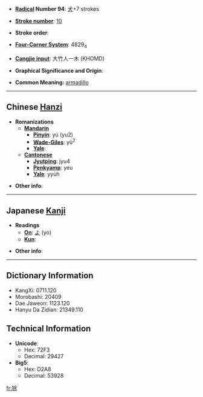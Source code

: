 * '''[[Wiktionary:Chinese radical index|Radical]] Number 94''': [[Wiktionary:Chinese radical index 犬|犬]]+7 strokes

* '''[[Wiktionary:Chinese total strokes index|Stroke number]]''': [[Wiktionary:Chinese total strokes index 10|10]]

* '''Stroke order''': 

* '''[[Wiktionary:Chinese four corner index|Four-Corner System]]''': 4829<sub>4</sub>

* '''[[Wiktionary:Chinese Cangjie index|Cangjie input]]''': 大竹人一木 (KHOMD)

* '''Graphical Significance and Origin''': 

* '''Common Meaning:''' [[armadillo]]

----

== Chinese [[Hanzi]] ==

* '''Romanizations'''
** '''[[Mandarin]]'''
*** '''[[Pinyin]]''': yú (yu2)
*** '''[[Wade-Giles]]''': yü<sup>2</sup>
*** '''[[Yale]]''': 
** '''[[Cantonese]]'''
*** '''[[Jyutping]]''': jyu4
*** '''[[Penkyamp]]''': yeu
*** '''[[Yale]]''': yyùh

* '''Other info''': 

----

== Japanese [[Kanji]] ==

* '''Readings'''
** '''[[On]]''': [[よ]] (yo)
** '''[[Kun]]''': 

* '''Other info''':  

----

== Dictionary Information ==

* KangXi: 0711.120
* Morobashi: 20409
* Dae Jaweon: 1123.120
* Hanyu Da Zidian: 21349.110

== Technical Information ==

* '''Unicode''':
** Hex: 72F3
** Decimal: 29427
* '''Big5''':
** Hex: D2A8
** Decimal: 53928

[[fr:狳]]